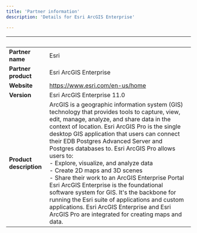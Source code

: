 ```yaml
---
title: 'Partner information'
description: 'Details for Esri ArcGIS Enterprise'

---
```

| &nbsp;     | &nbsp; |
| ----------- | ----------- |
| **Partner name**      | Esri      |
| **Partner product**   |  Esri ArcGIS Enterprise      |
| **Website**      |  https://www.esri.com/en-us/home   |
| **Version**   | Esri ArcGIS Enterprise 11.0      |
| **Product description**  | ArcGIS is a geographic information system (GIS) technology that provides tools to capture, view, edit, manage, analyze, and share data in the context of location. Esri ArcGIS Pro is the single desktop GIS application that users can connect their EDB Postgres Advanced Server and Postgres databases to. Esri ArcGIS Pro allows users to:<br />- Explore, visualize, and analyze data<br />- Create 2D maps and 3D scenes<br />- Share their work to an ArcGIS Enterprise Portal<br />Esri ArcGIS Enterprise is the foundational software system for GIS. It's the backbone for running the Esri suite of applications and custom applications. Esri ArcGIS Enterprise and Esri ArcGIS Pro are integrated for creating maps and data. |
